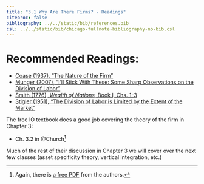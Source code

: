 ```yaml
---
title: "3.1 Why Are There Firms? - Readings"
citeproc: false
bibliography: ../../static/bib/references.bib
csl: ../../static/bib/chicago-fullnote-bibliography-no-bib.csl
---
```


# Recommended Readings:

- [<i class="fas fa-file-pdf"></i> Coase (1937), "The Nature of the Firm"](/readings/Coase-1937.pdf)
- [<i class="fas fa-external-link-square-alt"></i> Munger (2007), "I'll Stick With These: Some Sharp Observations on the Division of Labor"](https://www.econlib.org/library/Columns/y2007/Mungerpins.html)
- [<i class="fas fa-external-link-square-alt"></i> Smith (1776), *Wealth of Nations*, Book I, Chs. 1-3](https://www.econlib.org/library/Smith/smWN.html)
- [<i class="fas fa-file-pdf"></i> Stigler (1951), "The Division of Labor is Limited by the Extent of the Market"](/readings/Stigler-1951.pdf)

The free IO textbook does a good job covering the theory of the firm in Chapter 3:

- <i class="fas fas fa-book"></i> Ch. 3.2 in @Church^[Again, there is [a free PDF](https://works.bepress.com/jeffrey_church/23/) from the authors.]

Much of the rest of their discussion in Chapter 3 we will cover over the next few classes (asset specificity theory, vertical integration, etc.)